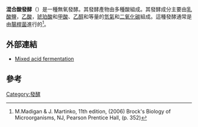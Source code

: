 '''混合酸發酵'''（{{lang-en|Mixed acid fermentation}}）是一種無氧發酵。其發酵產物由多種酸組成。其發酵成分主要由[[乳酸|乳酸鹽]]，[[乙酸|乙酸]]，[[琥珀酸|琥珀酸]]和[[甲酸|甲酸]]、[[乙醇|乙醇]]和等量的[[氫氣|氫氣]]和[[二氧化碳|二氧化碳]]組成。這種發酵通常是由[[腸桿菌|腸桿菌]]進行的<ref>M.Madigan & J. Martinko, 11th edition, (2006) Brock's Biology of Microorganisms, NJ, Pearson Prentice Hall, (p. 352)</ref>。

==外部連結==
*[http://biocyc.org/META/NEW-IMAGE?type=PATHWAY&object=FERMENTATION-PWY Mixed acid fermentation]

==參考==
{{reflist}}

{{生物學小作品}}

[[Category:發酵|Category:發酵]]
